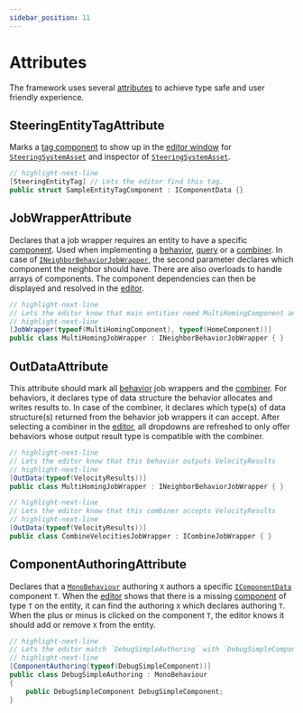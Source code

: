 ```yaml
---
sidebar_position: 11
---
```



# Attributes

The framework uses several [attributes](https://learn.microsoft.com/en-us/dotnet/csharp/language-reference/language-specification/attributes) to achieve type safe and user friendly experience.

## SteeringEntityTagAttribute

Marks a [tag component](/docs/documentation-core/components/Tags) to show up in the [editor window](/docs/documentation-core/editor) for [`SteeringSystemAsset`](/docs/documentation-core/base-system/SteeringSystemAsset) and inspector of [`SteeringSystemAsset`](/docs/documentation-core/base-system/SteeringSystemAsset).

```csharp title="SampleEntityTag.cs"
// highlight-next-line
[SteeringEntityTag] // Lets the editor find this tag. 
public struct SampleEntityTagComponent : IComponentData {}
```

## JobWrapperAttribute

Declares that a job wrapper requires an entity to have a specific [component](/docs/documentation-core/components/intro). Used when implementing a [behavior](/docs/category/behaviors), [query](/docs/category/queries) or a [combiner](/docs/documentation-core/combiner#attributes). In case of [`INeighborBehaviorJobWrapper`](/docs/documentation-core/behaviors/neighbor-behaviors/), the second parameter declares which component the neighbor should have. There are also overloads to handle arrays of components. The component dependencies can then be displayed and resolved in the [editor](/docs/documentation-core/editor).

```csharp title="MultiHomingJobWrapper.cs"
// highlight-next-line
// Lets the editor know that main entities need MultiHomingComponent and neighbors need HomeComponent
// highlight-next-line
[JobWrapper(typeof(MultiHomingComponent), typeof(HomeComponent))]
public class MultiHomingJobWrapper : INeighborBehaviorJobWrapper { }
```

## OutDataAttribute

This attribute should mark all [behavior](/docs/category/behaviors) job wrappers and the [combiner](/docs/documentation-core/combiner). For behaviors, it declares type of data structure the behavior allocates and writes results to. In case of the combiner, it declares which type(s) of data structure(s) returned from the behavior job wrappers it can accept. After selecting a combiner in the [editor](/docs/documentation-core/editor), all dropdowns are refreshed to only offer behaviors whose output result type is compatible with the combiner. 

```csharp title="MultiHomingJobWrapper.cs"
// highlight-next-line
// Lets the editor know that this behavior outputs VelocityResults
// highlight-next-line
[OutData(typeof(VelocityResults))]
public class MultiHomingJobWrapper : INeighborBehaviorJobWrapper { }
```

```csharp title="CombineVelocitiesJobWrapper.cs"
// highlight-next-line
// Lets the editor know that this combiner accepts VelocityResults
// highlight-next-line
[OutData(typeof(VelocityResults))]
public class CombineVelocitiesJobWrapper : ICombineJobWrapper { }
```

## ComponentAuthoringAttribute

Declares that a [`MonoBehaviour`](https://docs.unity3d.com/ScriptReference/MonoBehaviour.html) authoring `X` authors a specific [`IComponentData`](https://docs.unity3d.com/Packages/com.unity.entities@1.3/api/Unity.Entities.IComponentData.html) component `T`. When the [editor](/docs/documentation-core/editor) shows that there is a missing [component](/docs/documentation-core/components/intro) of type `T` on the entity, it can find the authoring `X` which declares authoring `T`. When the plus or minus is clicked on the component `T`, the editor knows it should add or remove `X` from the entity. 

```csharp title="DebugSimpleAuthoring.cs"
// highlight-next-line
// Lets the editor match `DebugSimpleAuthoring` with `DebugSimpleComponent`
// highlight-next-line
[ComponentAuthoring(typeof(DebugSimpleComponent))]
public class DebugSimpleAuthoring : MonoBehaviour
{
    public DebugSimpleComponent DebugSimpleComponent;
}
```